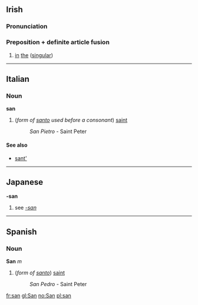 ==Irish==
===Pronunciation===
{{IPA|[sən]}}
===Preposition + definite article fusion===
#[[in]] [[the]] ([[singular]])

----

==Italian==
===Noun===
'''san'''

#(''form of [[santo]] used before a consonant'') [[saint]]
#:''San Pietro'' - Saint Peter

====See also====
*[[sant']]

----

==Japanese==
'''-san'''
#see ''[[-san]]''

----
==Spanish==
===Noun===
'''San''' ''m''

#(''form of [[santo]]'') [[saint]]
#:''San Pedro'' - Saint Peter
[[fr:san]]
[[gl:San]]
[[no:San]]
[[pl:san]]
